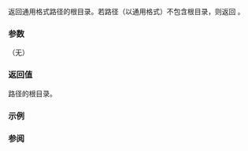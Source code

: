 {{cpp/filesystem/path/title|root_directory}}
{{cpp/filesystem/path/navbar}}
{{dcl begin}}
{{dcl|since=c++17|1=
path root_directory() const;
}}
{{dcl end}}

返回通用格式路径的根目录。若路径（以通用格式）不包含根目录，则返回 {{c|path()}}。

===参数===
（无）

===返回值===
路径的根目录。

{{cpp/impldef exception}}

===示例===
{{example
|code=
#include &lt;filesystem&gt;
#include &lt;iostream&gt;
namespace fs = std::filesystem;

int main()
{
    fs::path p = fs::current_path();
    
    std::cout &lt;&lt; "当前路径 " &lt;&lt; p &lt;&lt; " 分解为:\n"
              &lt;&lt; "根名 " &lt;&lt; p.root_name() &lt;&lt; '\n'
              &lt;&lt; "根目录 " &lt;&lt; p.root_directory() &lt;&lt; '\n'
              &lt;&lt; "相对路径 " &lt;&lt; p.relative_path() &lt;&lt; '\n';
}
|p=true
|output=
当前路径 "C:\Users\abcdef\Local Settings\temp" 分解为:
根名 "C:"
根目录 "\"
相对路径 "Users\abcdef\Local Settings\temp"
}}

===参阅===
{{dsc begin}}
{{dsc inc|cpp/filesystem/path/dsc root_name}}
{{dsc inc|cpp/filesystem/path/dsc root_path}}
{{dsc end}}

{{langlinks|en|es|ja|ru}}